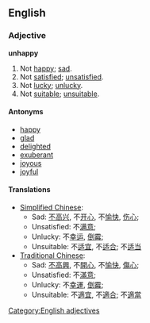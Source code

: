 ==English==
===Adjective===
[[Category:English adjectives]]
'''unhappy'''
#Not [[happy]]; [[sad]].
#Not [[satisfied]]; [[unsatisfied]].
#Not [[lucky]]; [[unlucky]].
#Not [[suitable]]; [[unsuitable]].

====Antonyms====
*[[happy]]
*[[glad]]
*[[delighted]]
*[[exuberant]]
*[[joyous]]
*[[joyful]]

====Translations====
*[[Simplified Chinese]]:
**Sad: [[不]][[高兴]], 不[[开心]], 不[[愉快]], [[伤心]];
**Unsatisfied: 不[[满意]];
**Unlucky: 不[[幸运]], [[倒霉]];
**Unsuitable: 不[[适宜]], 不[[适合]]; 不[[适当]]
*[[Traditional Chinese]]:
**Sad: [[不]][[高興]], 不[[開心]], 不[[愉快]], [[傷心]];
**Unsatisfied: 不[[滿意]];
**Unlucky: 不[[幸運]], [[倒霉]];
**Unsuitable: 不[[適宜]], 不[[適合]]; 不[[適當]]